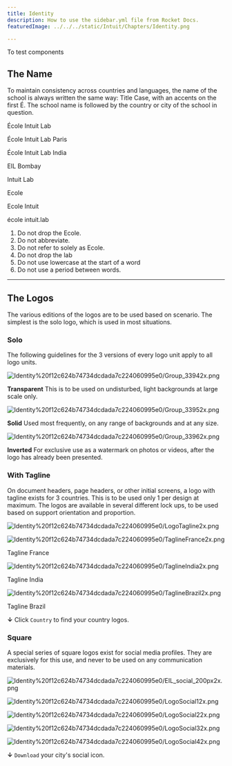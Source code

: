 ```yaml
---
title: Identity
description: How to use the sidebar.yml file from Rocket Docs.
featuredImage: ../../../static/Intuit/Chapters/Identity.png

---
```


To test components

<BrandFont 
    fontName="Gotham"
    fontFamily="Roboto"
    />

<BrandRule
    do={true}
    rule="must do this"
    />

<BrandRule
    do={false}
    rule="must not do this"
    />

## The Name

To maintain consistency across countries and languages, the name of the school is always written the same way: Title Case, with an accents on the first É. The school name is followed by the country or city of the school in question.

<Grid gap={2} columns={[2]}>
École Intuit Lab
<BrandRule
    do={true}
    rule="must do this"
    />
</Grid>

École Intuit Lab Paris

École Intuit Lab India

EIL Bombay

Intuit Lab

Ecole

Ecole Intuit

école intuit.lab

1. Do not drop the Ecole.
2. Do not abbreviate.
3. Do not refer to solely as Ecole.
4. Do not drop the lab
5. Do not use lowercase at the start of a word
6. Do not use a period between words.

---

## The Logos

The various editions of the logos are to be used based on scenario. The simplest is the solo logo, which is used in most situations.

### Solo

The following guidelines for the 3 versions of every logo unit apply to all logo units.

![Identity%20f12c624b74734dcdada7c224060995e0/Group_33942x.png](Identity%20f12c624b74734dcdada7c224060995e0/Group_33942x.png)

**Transparent**
This is to be used on undisturbed, light backgrounds at large scale only.

![Identity%20f12c624b74734dcdada7c224060995e0/Group_33952x.png](Identity%20f12c624b74734dcdada7c224060995e0/Group_33952x.png)

**Solid**
Used most frequently, on any range of backgrounds and at any size.

![Identity%20f12c624b74734dcdada7c224060995e0/Group_33962x.png](Identity%20f12c624b74734dcdada7c224060995e0/Group_33962x.png)

**Inverted**
For exclusive use as a watermark on photos or videos, after the logo has already been presented.

### With Tagline

On document headers, page headers, or other initial screens, a logo with tagline exists for 3 countries. This is to be used only 1 per design at maximum. The logos are available in several different lock ups, to be used based on support orientation and proportion.

![Identity%20f12c624b74734dcdada7c224060995e0/LogoTagline2x.png](Identity%20f12c624b74734dcdada7c224060995e0/LogoTagline2x.png)

![Identity%20f12c624b74734dcdada7c224060995e0/TaglineFrance2x.png](Identity%20f12c624b74734dcdada7c224060995e0/TaglineFrance2x.png)

Tagline France

![Identity%20f12c624b74734dcdada7c224060995e0/TaglineIndia2x.png](Identity%20f12c624b74734dcdada7c224060995e0/TaglineIndia2x.png)

Tagline India

![Identity%20f12c624b74734dcdada7c224060995e0/TaglineBrazil2x.png](Identity%20f12c624b74734dcdada7c224060995e0/TaglineBrazil2x.png)

Tagline Brazil

**↓** Click `Country` to find your country logos.

### Square

A special series of square logos exist for social media profiles. They are exclusively for this use, and never to be used on any communication materials.

![Identity%20f12c624b74734dcdada7c224060995e0/EIL_social_200px2x.png](Identity%20f12c624b74734dcdada7c224060995e0/EIL_social_200px2x.png)

![Identity%20f12c624b74734dcdada7c224060995e0/LogoSocial12x.png](Identity%20f12c624b74734dcdada7c224060995e0/LogoSocial12x.png)

![Identity%20f12c624b74734dcdada7c224060995e0/LogoSocial22x.png](Identity%20f12c624b74734dcdada7c224060995e0/LogoSocial22x.png)

![Identity%20f12c624b74734dcdada7c224060995e0/LogoSocial32x.png](Identity%20f12c624b74734dcdada7c224060995e0/LogoSocial32x.png)

![Identity%20f12c624b74734dcdada7c224060995e0/LogoSocial42x.png](Identity%20f12c624b74734dcdada7c224060995e0/LogoSocial42x.png)

**↓**  `Download` your city's social icon.